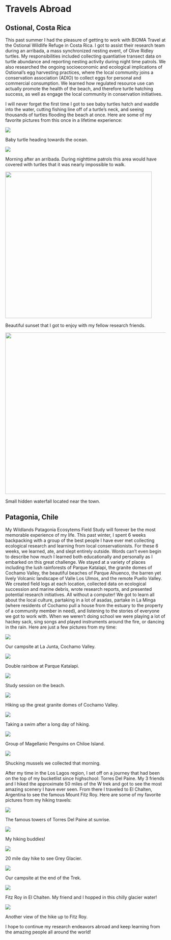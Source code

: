 # Travels Abroad

## Ostional, Costa Rica

This past summer I had the pleasure of getting to work with BIOMA Travel at the Ostional Wildlife Refuge in Costa Rica. I got to assist their research team during an arribada, a mass synchronized nesting event, of Olive Ridley turtles. My responsibilities included collecting quantiative transect data on turtle abundance and reporting nesting activity during night time patrols. We also researched the ongoing socioeconomic and ecological implications of Ostional's egg harvesting practices, where the local community joins a conservation association (ADIO) to collect eggs for personal and commercial consumption. We learned how regulated resource use can actually promote the health of the beach, and therefore turtle hatching success, as well as engage the local community in conservation initiatives.

I will never forget the first time I got to see baby turtles hatch and waddle into the water, cutting fishing line off of a turtle's neck, and seeing thousands of turtles flooding the beach at once. Here are some of my favorite pictures from this once in a lifetime experience:

![](images/babyturtle.JPG)

Baby turtle heading towards the ocean.

![](images/sunriseturtle.JPG)

Morning after an arribada. During nighttime patrols this area would have covered with turtles that it was nearly impossible to walk.

![](images/IMG_2270.jpeg){width="460"}

Beautiful sunset that I got to enjoy with my fellow research friends.

![](images/IMG_2275.jpeg){width="507"}

Small hidden waterfall located near the town.

## **Patagonia, Chile**

My Wildlands Patagonia Ecosytems Field Study will forever be the most memorable experience of my life. This past winter, I spent 6 weeks backpacking with a group of the best people I have ever met collecting ecological research and learning from local conservationists. For these 6 weeks, we learned, ate, and slept entirely outside. Words can't even begin to describe how much I learned both educationally and personally as I embarked on this great challenge. We stayed at a variety of places including the lush rainforests of Parque Katalapi, the granite domes of Cochamo Valley, the beautiful beaches of Parque Ahuenco, the barren yet lively Volcanic landscape of Valle Los Ulmos, and the remote Puello Valley. We created field logs at each location, collected data on ecological succession and marine debris, wrote research reports, and presented potential research initiatives. All without a computer! We got to learn all about the local culture, partaking in a lot of asadas, partake in La Minga (where residents of Cochamo pull a house from the estuary to the property of a community member in need), and listening to the stories of everyone we got to work with. When we weren't doing school we were playing a lot of hackey sack, sing songs and played instruments around the fire, or dancing in the rain. Here are just a few pictures from my time:

![](images/IMG_4091.jpeg)

Our campsite at La Junta, Cochamo Valley.

![](images/IMG_3948.jpeg)

Double rainbow at Parque Katalapi.

![](images/IMG_2184.jpeg)

Study session on the beach.

![](images/IMG_4161.jpeg)

Hiking up the great granite domes of Cochamo Valley.

![](images/IMG_4292.jpeg)

Taking a swim after a long day of hiking.

![](images/IMG_4578.jpeg)

Group of Magellanic Penguins on Chiloe Island.

![](images/IMG_4565.jpeg)

Shucking mussels we collected that morning.

After my time in the Los Lagos region, I set off on a journey that had been on the top of my bucketlist since highschool: Torres Del Paine. My 3 friends and I hiked the approximate 50 miles of the W trek and got to see the most amazing scenery I have ever seen. From there I traveled to El Chalten, Argentina to see the famous Mount Fitz Roy. Here are some of my favorite pictures from my hiking travels:

![](images/IMG_4799.jpeg)

The famous towers of Torres Del Paine at sunrise.

![](images/IMG_0152.jpeg)

My hiking buddies!

![](images/IMG_5347.jpeg)

20 mile day hike to see Grey Glacier.

![](images/IMG_5323.jpeg)

Our campsite at the end of the Trek.

![](images/IMG_5525.jpeg)

Fitz Roy in El Chalten. My friend and I hopped in this chilly glacier water!

![](images/IMG_5492.jpeg)

Another view of the hike up to Fitz Roy.

I hope to continue my research endeavors abroad and keep learning from the amazing people all around the world!
